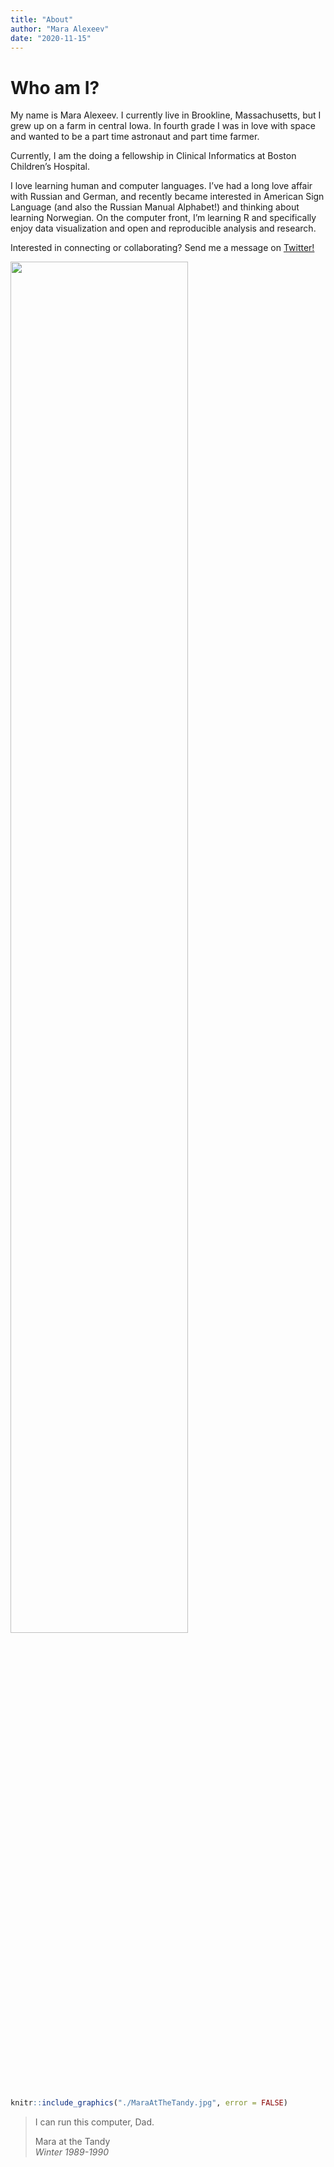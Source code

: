 ```yaml
---
title: "About"
author: "Mara Alexeev"
date: "2020-11-15"
---
```


# Who am I?

My name is Mara Alexeev. I currently live in Brookline, Massachusetts, but I grew up on a farm in central Iowa. In fourth grade I was in love with space and wanted to be a part time astronaut and part time farmer.

Currently, I am the doing a fellowship in Clinical Informatics at Boston Children's Hospital. 

I love learning human and computer languages. I’ve had a long love affair with Russian and German, and recently became interested in American Sign Language (and also the Russian Manual Alphabet!) and thinking about learning Norwegian. On the computer front, I’m learning R and specifically enjoy data visualization and open and reproducible analysis and research.

Interested in connecting or collaborating? Send me a message on [Twitter!](https://twitter.com/MaraAlexeev)

![](/./about_files/MaraAtTheTandy.jpg){width=75% height=75%}
```r
knitr::include_graphics("./MaraAtTheTandy.jpg", error = FALSE)

```

>I can run this computer, Dad.
>
>Mara at the Tandy  
>*Winter 1989-1990*